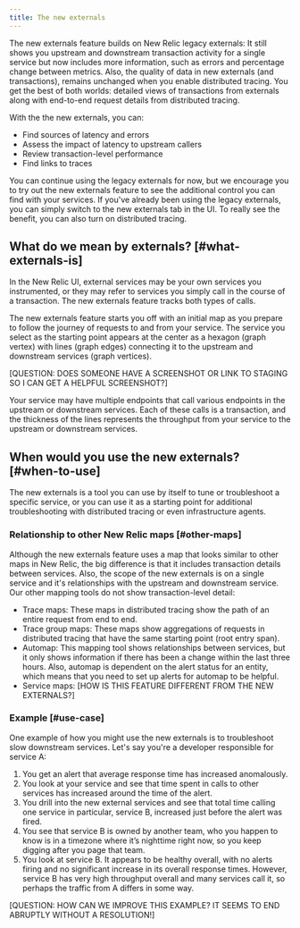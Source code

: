 ```yaml
---
title: The new externals
---
```

The new externals feature builds on New Relic legacy externals: It still shows you upstream and downstream transaction activity for a single service but now includes more information, such as errors and percentage change between metrics. Also, the quality of data in new externals (and transactions), remains unchanged when you enable distributed tracing. You get the best of both worlds: detailed views of transactions from externals along with end-to-end request details from distributed tracing.

With the the new externals, you can:

* Find sources of latency and errors
* Assess the impact of latency to upstream callers
* Review transaction-level performance
* Find links to traces

<Callout variant="tip">
  You can continue using the legacy externals for now, but we encourage you to try out the new externals feature to see the additional control you can find with your services. If you've already been using the legacy externals, you can simply switch to the new externals tab in the UI. To really see the benefit, you can also turn on distributed tracing.
</Callout>

## What do we mean by externals? [#what-externals-is]

In the New Relic UI, external services may be your own services you instrumented, or they may refer to services you simply call in the course of a transaction. The new externals feature tracks both types of calls.

The new externals feature starts you off with an initial map as you prepare to follow the journey of requests to and from your service. The service you select as the starting point appears at the center as a hexagon (graph vertex) with lines (graph edges) connecting it to the upstream and downstream services (graph vertices).

[QUESTION: DOES SOMEONE HAVE A SCREENSHOT OR LINK TO STAGING SO I CAN GET A HELPFUL SCREENSHOT?]

Your service may have multiple endpoints that call various endpoints in the upstream or downstream services. Each of these calls is a transaction, and the thickness of the lines represents the throughput from your service to the upstream or downstream services. 

## When would you use the new externals? [#when-to-use]

The new externals is a tool you can use by itself to tune or troubleshoot a specific service, or you can use it as a starting point for additional troubleshooting with distributed tracing or even infrastructure agents. 

### Relationship to other New Relic maps [#other-maps]

Although the new externals feature uses a map that looks similar to other maps in New Relic, the big difference is that it includes transaction details between services. Also, the scope of the new externals is on a single service and it's relationships with the upstream and downstream service. Our other mapping tools do not show transaction-level detail:

  * Trace maps: These maps in distributed tracing show the path of an entire request from end to end.
  * Trace group maps: These maps show aggregations of requests in distributed tracing that have the same starting point (root entry span).
  * Automap: This mapping tool shows relationships between services, but it only shows information if there has been a change within the last three hours. Also, automap is dependent on the alert status for an entity, which means that you need to set up alerts for automap to be helpful.
  * Service maps: [HOW IS THIS FEATURE DIFFERENT FROM THE NEW EXTERNALS?]

### Example [#use-case]

One example of how you might use the new externals is to troubleshoot slow downstream services. Let's say you're a developer responsible for service A:

1. You get an alert that average response time has increased anomalously. 
2. You look at your service and see that time spent in calls to other services has increased around the time of the alert. 
3. You drill into the new external services and see that total time calling one service in particular, service B, increased just before the alert was fired. 
4. You see that service B is owned by another team, who you happen to know is in a timezone where it’s nighttime right now, so you keep digging after you page that team.
5. You look at service B. It appears to be healthy overall, with no alerts firing and no significant increase in its overall response times. However, service B has very high throughput overall and many services call it, so perhaps the traffic from A differs in some way.

[QUESTION: HOW CAN WE IMPROVE THIS EXAMPLE? IT SEEMS TO END ABRUPTLY WITHOUT A RESOLUTION!]
